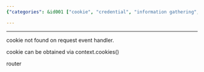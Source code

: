 ```yaml
---
{"categories": &id001 ["cookie", "credential", "information gathering", "playwright", "scraping", "stub", "tips"], "category": "Playwright", "date": "2022-06-19 09:41:38", "description": "This blog post delves into Playwright's handling of request headers and cookies, with a focus on the context.cookies() method as an effective solution for addressing cookie-related challenges.", "tags": *id001, "title": "playwright intercept request header cookie"}

---
```


------

cookie not found on request event handler.

cookie can be obtained via context.cookies()

router

